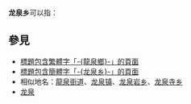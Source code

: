 '''龙泉乡'''可以指：
{{PRC admin/disambig|14/07/22/202/000|41/04/22/207/000|51/07/23/200/000|51/17/22/224|51/34/25/240/000|52/06/26/202/000|62/01/23/208/000|62/29/26/107/000}}

== 參見 ==
* [[Special:Search/intitle:"龍泉鄉"|標題包含繁體字「-{龍泉鄉}-」的頁面]]
* [[Special:Search/intitle:"龙泉乡"|標題包含簡體字「-{龙泉乡}-」的頁面]]
* 相似地名：[[龍泉街道|龍泉街道]]、[[龙泉镇|龙泉镇]]、[[龙泉岩乡|龙泉岩乡]]、[[龙泉寺乡|龙泉寺乡]]
* [[龙泉|龙泉]]

{{Disambiguation|Cat=三字中国乡名消歧义|L}}